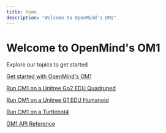 ```yaml
---
title: Home
description: "Welcome to OpenMind's OM1" 
---
```


<div className="hero">
<h1 className="hero-header">Welcome to OpenMind's OM1</h1>
<p className="hero-p">Explore our topics to get started</p>
</div>

[Get started with OpenMind's OM1](./developing/0_introduction.mdx)

[Run OM1 on a Unitree Go2 EDU Quadruped](./robotics/unitree_go2_quadruped.mdx)

[Run OM1 on a Unitree G1 EDU Humanoid](./robotics/unitree_g1_humanoid.mdx)

[Run OM1 on a Turtlebot4](./robotics/turtlebot4_zenoh.mdx)
  
[OM1 API Reference](./api-reference/introduction.mdx)
